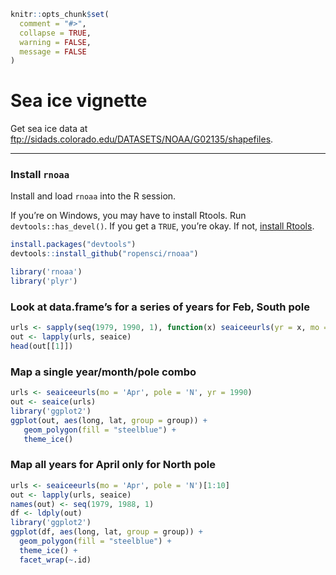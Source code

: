<!--
%\VignetteEngine{knitr::knitr}
%\VignetteIndexEntry{Sea ice vignette}
%\VignetteEncoding{UTF-8}
-->

```r
knitr::opts_chunk$set(
  comment = "#>", 
  collapse = TRUE,
  warning = FALSE, 
  message = FALSE
)
```

Sea ice vignette
======

Get sea ice data at [ftp://sidads.colorado.edu/DATASETS/NOAA/G02135/shapefiles](ftp://sidads.colorado.edu/DATASETS/NOAA/G02135/shapefiles).

********************

### Install `rnoaa`

Install and load `rnoaa` into the R session.

If you're on Windows, you may have to install Rtools. Run `devtools::has_devel()`. If you get a `TRUE`, you're okay. If not, [install Rtools](http://cran.r-project.org/bin/windows/Rtools/).

```r
install.packages("devtools")
devtools::install_github("ropensci/rnoaa")
```

```r
library('rnoaa')
library('plyr')
```

### Look at data.frame's for a series of years for Feb, South pole

```r
urls <- sapply(seq(1979, 1990, 1), function(x) seaiceeurls(yr = x, mo = 'Feb', pole = 'S'))
out <- lapply(urls, seaice)
head(out[[1]])
```

### Map a single year/month/pole combo

```r
urls <- seaiceeurls(mo = 'Apr', pole = 'N', yr = 1990)
out <- seaice(urls)
library('ggplot2')
ggplot(out, aes(long, lat, group = group)) +
   geom_polygon(fill = "steelblue") +
   theme_ice()
```

### Map all years for April only for North pole

```r
urls <- seaiceeurls(mo = 'Apr', pole = 'N')[1:10]
out <- lapply(urls, seaice)
names(out) <- seq(1979, 1988, 1)
df <- ldply(out)
library('ggplot2')
ggplot(df, aes(long, lat, group = group)) +
  geom_polygon(fill = "steelblue") +
  theme_ice() +
  facet_wrap(~.id)
```
